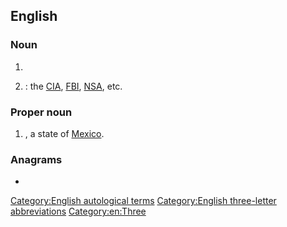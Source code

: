 {{also|tla|tla-}}
==English==
{{wikipedia|Three-letter acronym}}

===Noun===
{{en-noun}}

# {{initialism of|[[three]]-[[letter]] [[acronym]]/[[abbreviation]]|lang=en|nodot=1}}
# {{lb|en|US|humorous}} {{initialism of|three-letter [[agency]]|lang=en|nodot=1}}: the [[CIA]], [[FBI]], [[NSA]], etc.

===Proper noun===
{{en-proper noun}}

# {{abbreviation of|Tlaxcala|lang=en|nodot=1}}, a state of [[Mexico]].

===Anagrams===
* {{anagrams|en|a=alt|ATL|Alt|Alt.|Atl.|LAT|LTA|Lat.|Tal|alt|lat|lat.}}

[[Category:English autological terms]]
[[Category:English three-letter abbreviations]]
[[Category:en:Three]]